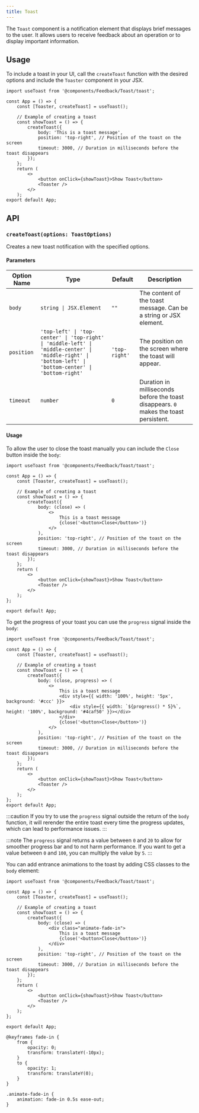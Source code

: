 ---
title: Toast
---
The `Toast` component is a notification element that displays brief messages to the user. 
It allows users to receive feedback about an operation or to display important information.

## Usage

To include a toast in your UI, call the `createToast` function with the desired options and include the `Toaster` component in your JSX.

```tsx
import useToast from '@components/Feedback/Toast/toast';

const App = () => {
    const [Toaster, createToast] = useToast();

    // Example of creating a toast
    const showToast = () => {
        createToast({
            body: 'This is a toast message',
            position: 'top-right', // Position of the toast on the screen
            timeout: 3000, // Duration in milliseconds before the toast disappears
        });
    };
    return (
        <>
            <button onClick={showToast}>Show Toast</button>
            <Toaster />
        </>
    );
export default App;
```

## API

### `createToast(options: ToastOptions)`
Creates a new toast notification with the specified options.
#### Parameters
| Option Name | Type                | Default       | Description                                                                                  |
|-------------|---------------------|---------------|----------------------------------------------------------------------------------------------|
| `body`      | `string \| JSX.Element` | `""`          | The content of the toast message. Can be a string or JSX element.                            |
| `position`  | `'top-left' \| 'top-center' \| 'top-right' \| 'middle-left' \| 'middle-center' \| 'middle-right' \| 'bottom-left' \| 'bottom-center' \| 'bottom-right'`  | `'top-right'` | The position on the screen where the toast will appear.                                      |
| `timeout`   | `number`            | `0`           | Duration in milliseconds before the toast disappears. `0` makes the toast persistent.       |

#### Usage

To allow the user to close the toast manually you can include the `Close` button inside the `body`:

```lang="tsx"
import useToast from '@components/Feedback/Toast/toast';

const App = () => {
    const [Toaster, createToast] = useToast();

    // Example of creating a toast
    const showToast = () => {
        createToast({
            body: (close) => (
                <>
                    This is a toast message
                    {close('<button>Close</button>')}
                </>
            ),
            position: 'top-right', // Position of the toast on the screen
            timeout: 3000, // Duration in milliseconds before the toast disappears
        });
    };
    return (
        <>
            <button onClick={showToast}>Show Toast</button>
            <Toaster />
        </>
    );
};

export default App;
```

To get the progress of your toast you can use the `progress` signal inside the `body`:

```lang="tsx"
import useToast from '@components/Feedback/Toast/toast';

const App = () => {
    const [Toaster, createToast] = useToast();

    // Example of creating a toast
    const showToast = () => {
        createToast({
            body: (close, progress) => (
                <>
                    This is a toast message
                    <div style={{ width: '100%', height: '5px', background: '#ccc' }}>
                        <div style={{ width: `${progress() * 5}%`, height: '100%', background: '#4caf50' }}></div>
                    </div>
                    {close('<button>Close</button>')}
                </>
            ),
            position: 'top-right', // Position of the toast on the screen
            timeout: 3000, // Duration in milliseconds before the toast disappears
        });
    };
    return (
        <>
            <button onClick={showToast}>Show Toast</button>
            <Toaster />
        </>
    );
};
export default App;
```

:::caution
If you try to use the `progress` signal outside the return of the `body` function, it will rerender the entire toast every time the progress updates, which can lead to performance issues.
:::

:::note
The `progress` signal returns a value between `0` and `20` to allow for smoother progress bar and to not harm performance. If you want to get a value between `0` and `100`, you can multiply the value by `5`.
:::

You can add entrance animations to the toast by adding CSS classes to the `body` element:

```lang="tsx"
import useToast from '@components/Feedback/Toast/toast';

const App = () => {
    const [Toaster, createToast] = useToast();

    // Example of creating a toast
    const showToast = () => {
        createToast({
            body: (close) => (
                <div class="animate-fade-in">
                    This is a toast message
                    {close('<button>Close</button>')}
                </div>
            ),
            position: 'top-right', // Position of the toast on the screen
            timeout: 3000, // Duration in milliseconds before the toast disappears
        });
    };
    return (
        <>
            <button onClick={showToast}>Show Toast</button>
            <Toaster />
        </>
    );
};

export default App;
```

```lang="css"
@keyframes fade-in {
    from {
        opacity: 0;
        transform: translateY(-10px);
    }
    to {
        opacity: 1;
        transform: translateY(0);
    }
}

.animate-fade-in {
    animation: fade-in 0.5s ease-out;
}
```


